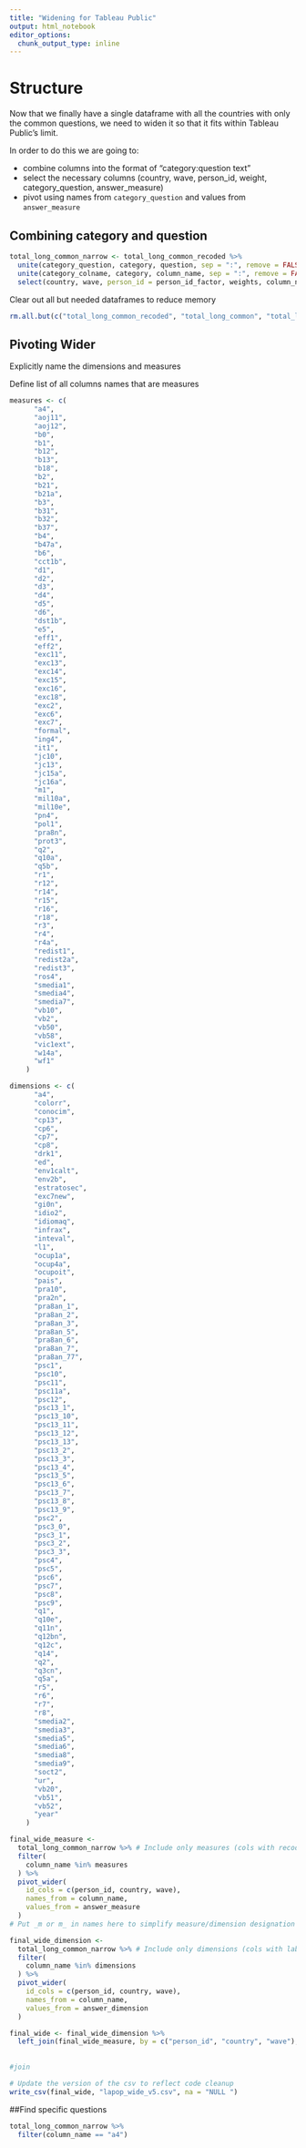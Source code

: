 ```yaml
---
title: "Widening for Tableau Public"
output: html_notebook
editor_options: 
  chunk_output_type: inline
---
```




# Structure

Now that we finally have a single dataframe with all the countries with only the common questions, we need to widen it so that it fits within Tableau Public's limit.

In order to do this we are going to:

* combine columns into the format of "category:question text"
* select the necessary columns (country, wave, person_id, weight, category_question, answer_measure)
* pivot using names from `category_question` and values from `answer_measure`

## Combining category and question
```r
total_long_common_narrow <- total_long_common_recoded %>% 
  unite(category_question, category, question, sep = ":", remove = FALSE) %>%
  unite(category_colname, category, column_name, sep = ":", remove = FALSE) %>%
  select(country, wave, person_id = person_id_factor, weights, column_name, category_question, category_colname, question, column_name, answer_measure, answer_dimension) 
```

Clear out all but needed dataframes to reduce memory

```r
rm.all.but(c("total_long_common_recoded", "total_long_common", "total_long_common_narrow", "combined_clean", "label_val", "qword", "response_labels"))
```


## Pivoting Wider 

Explicitly name the dimensions and measures 

Define list of all columns names that are measures
```r
measures <- c(
      "a4",
      "aoj11",
      "aoj12",
      "b0",
      "b1",
      "b12",
      "b13",
      "b18",
      "b2",
      "b21",
      "b21a",
      "b3",
      "b31",
      "b32",
      "b37",
      "b4",
      "b47a",
      "b6",
      "cct1b",
      "d1",
      "d2",
      "d3",
      "d4",
      "d5",
      "d6",
      "dst1b",
      "e5",
      "eff1",
      "eff2",
      "exc11",
      "exc13",
      "exc14",
      "exc15",
      "exc16",
      "exc18",
      "exc2",
      "exc6",
      "exc7",
      "formal",
      "ing4",
      "it1",
      "jc10",
      "jc13",
      "jc15a",
      "jc16a",
      "m1",
      "mil10a",
      "mil10e",
      "pn4",
      "pol1",
      "pra8n",
      "prot3",
      "q2",
      "q10a",
      "q5b",
      "r1",
      "r12",
      "r14",
      "r15",
      "r16",
      "r18",
      "r3",
      "r4",
      "r4a",
      "redist1",
      "redist2a",
      "redist3",
      "ros4",
      "smedia1",
      "smedia4",
      "smedia7",
      "vb10",
      "vb2",
      "vb50",
      "vb58",
      "vic1ext",
      "w14a",
      "wf1"
    )

dimensions <- c(
      "a4",
      "colorr",
      "conocim",
      "cp13",
      "cp6",
      "cp7",
      "cp8",
      "drk1",
      "ed",
      "env1calt",
      "env2b",
      "estratosec",
      "exc7new",
      "gi0n",
      "idio2",
      "idiomaq",
      "infrax",
      "inteval",
      "l1",
      "ocup1a",
      "ocup4a",
      "ocupoit",
      "pais",
      "pra10",
      "pra2n",
      "pra8an_1",
      "pra8an_2",
      "pra8an_3",
      "pra8an_5",
      "pra8an_6",
      "pra8an_7",
      "pra8an_77",
      "psc1",
      "psc10",
      "psc11",
      "psc11a",
      "psc12",
      "psc13_1",
      "psc13_10",
      "psc13_11",
      "psc13_12",
      "psc13_13",
      "psc13_2",
      "psc13_3",
      "psc13_4",
      "psc13_5",
      "psc13_6",
      "psc13_7",
      "psc13_8",
      "psc13_9",
      "psc2",
      "psc3_0",
      "psc3_1",
      "psc3_2",
      "psc3_3",
      "psc4",
      "psc5",
      "psc6",
      "psc7",
      "psc8",
      "psc9",
      "q1",
      "q10e",
      "q11n",
      "q12bn",
      "q12c",
      "q14",
      "q2",
      "q3cn",
      "q5a",
      "r5",
      "r6",
      "r7",
      "r8",
      "smedia2",
      "smedia3",
      "smedia5",
      "smedia6",
      "smedia8",
      "smedia9",
      "soct2",
      "ur",
      "vb20",
      "vb51",
      "vb52",
      "year"
    )
```


```r
final_wide_measure <-
  total_long_common_narrow %>% # Include only measures (cols with recode)
  filter(
    column_name %in% measures
  ) %>%
  pivot_wider(
    id_cols = c(person_id, country, wave),
    names_from = column_name,
    values_from = answer_measure
  )
# Put _m or m_ in names here to simplify measure/dimension designation

final_wide_dimension <-
  total_long_common_narrow %>% # Include only dimensions (cols with label or no recode )
  filter(
    column_name %in% dimensions
  ) %>%
  pivot_wider(
    id_cols = c(person_id, country, wave),
    names_from = column_name,
    values_from = answer_dimension
  )

final_wide <- final_wide_dimension %>%
  left_join(final_wide_measure, by = c("person_id", "country", "wave"), suffix = c("_d", "_m"))
  
  
#join

# Update the version of the csv to reflect code cleanup
write_csv(final_wide, "lapop_wide_v5.csv", na = "NULL ") 
```


##Find specific questions
```r
total_long_common_narrow %>% 
  filter(column_name == "a4")

```


